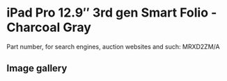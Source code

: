 
# iPad Pro 12.9″ 3rd gen Smart Folio - Charcoal Gray

Part number, for search engines, auction websites and such: MRXD2ZM/A

## Image gallery

<div style={{ width: "768px" }}>
  <GalleryComponent
    images={[
      {
        original: "/everysource/MRXD2.webp",
        thumbnail: "/everypreview/MRXD2.webp",
      },
      {
        original: "/everysource/MRXD2_AV1.webp",
        thumbnail: "/everypreview/MRXD2_AV1.webp",
      },
      {
        original: "/everysource/MRXD2_AV2.webp",
        thumbnail: "/everypreview/MRXD2_AV2.webp",
      },
      {
        original: "/everysource/MRXD2_AV3.webp",
        thumbnail: "/everypreview/MRXD2_AV3.webp",
      },
      {
        original: "/everysource/MRXD2_AV4.webp",
        thumbnail: "/everypreview/MRXD2_AV4.webp",
      }
    ]}
  />
</div>
